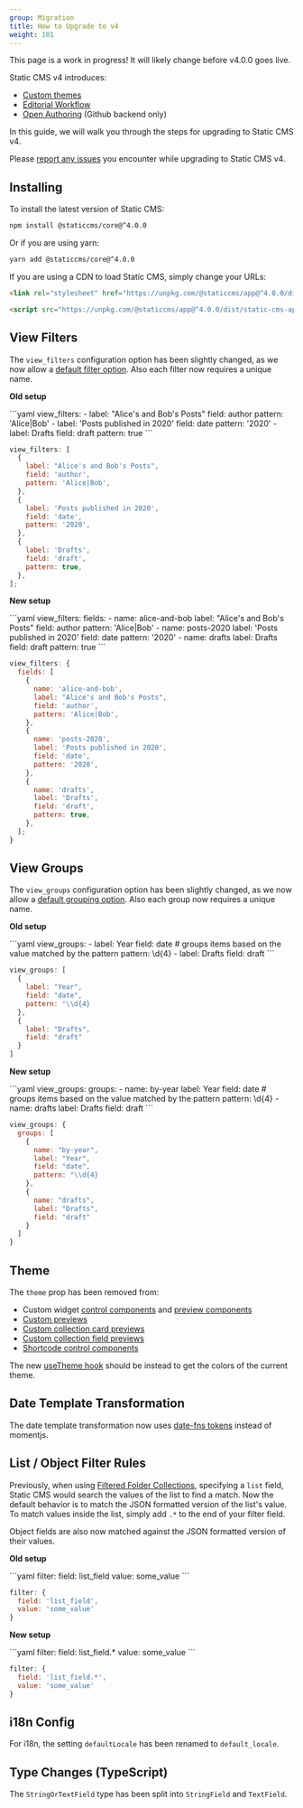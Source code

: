 ```yaml
---
group: Migration
title: How to Upgrade to v4
weight: 101
---
```


<Alert severity="warning">
  This page is a work in progress! It will likely change before v4.0.0 goes live.
</Alert>

Static CMS v4 introduces:

- [Custom themes](/docs/custom-theme)
- [Editorial Workflow](/docs/editorial-workflow) <BetaImage />
- [Open Authoring](/docs/open-authoring) (Github backend only) <BetaImage />

In this guide, we will walk you through the steps for upgrading to Static CMS v4.

Please [report any issues](https://github.com/StaticJsCMS/static-cms/issues/new) you encounter while upgrading to Static CMS v4.

## Installing

To install the latest version of Static CMS:

```bash
npm install @staticcms/core@^4.0.0
```

Or if you are using yarn:

```bash
yarn add @staticcms/core@^4.0.0
```

If you are using a CDN to load Static CMS, simply change your URLs:

```html
<link rel="stylesheet" href="https://unpkg.com/@staticcms/app@^4.0.0/dist/main.css" />
```

```html
<script src="https://unpkg.com/@staticcms/app@^4.0.0/dist/static-cms-app.js"></script>
```

## View Filters

The `view_filters` configuration option has been slightly changed, as we now allow a [default filter option](/docs/collection-overview#view-filters). Also each filter now requires a unique name.

**Old setup**

<CodeTabs>
```yaml
view_filters:
  - label: "Alice's and Bob's Posts"
    field: author
    pattern: 'Alice|Bob'
  - label: 'Posts published in 2020'
    field: date
    pattern: '2020'
  - label: Drafts
    field: draft
    pattern: true
```

```js
view_filters: [
  {
    label: "Alice's and Bob's Posts",
    field: 'author',
    pattern: 'Alice|Bob',
  },
  {
    label: 'Posts published in 2020',
    field: 'date',
    pattern: '2020',
  },
  {
    label: 'Drafts',
    field: 'draft',
    pattern: true,
  },
];
```

</CodeTabs>

**New setup**

<CodeTabs>
```yaml
view_filters:
  fields:
    - name: alice-and-bob
      label: "Alice's and Bob's Posts"
      field: author
      pattern: 'Alice|Bob'
    - name: posts-2020
      label: 'Posts published in 2020'
      field: date
      pattern: '2020'
    - name: drafts
      label: Drafts
      field: draft
      pattern: true
```

```js
view_filters: {
  fields: [
    {
      name: 'alice-and-bob',
      label: "Alice's and Bob's Posts",
      field: 'author',
      pattern: 'Alice|Bob',
    },
    {
      name: 'posts-2020',
      label: 'Posts published in 2020',
      field: 'date',
      pattern: '2020',
    },
    {
      name: 'drafts',
      label: 'Drafts',
      field: 'draft',
      pattern: true,
    },
  ];
}
```

</CodeTabs>

## View Groups

The `view_groups` configuration option has been slightly changed, as we now allow a [default grouping option](/docs/collection-overview#view-groups). Also each group now requires a unique name.

**Old setup**

<CodeTabs>
```yaml
view_groups:
  - label: Year
    field: date
    # groups items based on the value matched by the pattern
    pattern: \d{4}
  - label: Drafts
    field: draft
```

```js
view_groups: [
  {
    label: "Year",
    field: "date",
    pattern: "\\d{4}
  },
  {
    label: "Drafts",
    field: "draft"
  }
]
```

</CodeTabs>

**New setup**

<CodeTabs>
```yaml
view_groups:
  groups:
    - name: by-year
      label: Year
      field: date
      # groups items based on the value matched by the pattern
      pattern: \d{4}
    - name: drafts
      label: Drafts
      field: draft
```

```js
view_groups: {
  groups: [
    {
      name: "by-year",
      label: "Year",
      field: "date",
      pattern: "\\d{4}
    },
    {
      name: "drafts",
      label: "Drafts",
      field: "draft"
    }
  ]
}
```

</CodeTabs>

## Theme

The `theme` prop has been removed from:

- Custom widget [control components](/docs/custom-widgets#control-component) and [preview components](/docs/custom-widgets#preview-component)
- [Custom previews](/docs/custom-previews#editor-preview)
- [Custom collection card previews](/docs/custom-previews#collection-card-preview)
- [Custom collection field previews](/docs/custom-previews#collection-field-preview)
- [Shortcode control components](/docs/widget-markdown#shortcodes)

The new [useTheme hook](/docs/custom-theme#usetheme-hook) should be instead to get the colors of the current theme.

## Date Template Transformation

The date template transformation now uses [date-fns tokens](https://date-fns.org/docs/format) instead of momentjs.

## List / Object Filter Rules

Previously, when using [Filtered Folder Collections](/docs/collection-types#filtered-folder-collections), specifying a `list` field, Static CMS would search the values of the list to find a match. Now the default behavior is to match the JSON formatted version of the list's value. To match values inside the list, simply add `.*` to the end of your filter field.

Object fields are also now matched against the JSON formatted version of their values.

**Old setup**

<CodeTabs>
```yaml
filter:
  field: list_field
  value: some_value
```

```js
filter: {
  field: 'list_field',
  value: 'some_value'
}
```

</CodeTabs>

**New setup**

<CodeTabs>
```yaml
filter:
  field: list_field.*
  value: some_value
```

```js
filter: {
  field: 'list_field.*',
  value: 'some_value'
}
```

</CodeTabs>

## i18n Config

For i18n, the setting `defaultLocale` has been renamed to `default_locale`.

## Type Changes (TypeScript)

The `StringOrTextField` type has been split into `StringField` and `TextField`.
